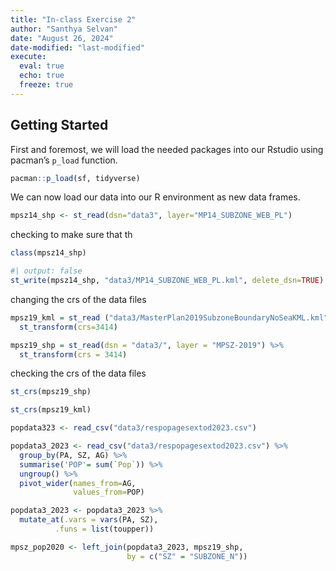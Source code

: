 ```yaml
---
title: "In-class Exercise 2"
author: "Santhya Selvan"
date: "August 26, 2024"
date-modified: "last-modified"
execute: 
  eval: true
  echo: true
  freeze: true
---
```


## Getting Started

First and foremost, we will load the needed packages into our Rstudio using pacman's `p_load` function.

```r
pacman::p_load(sf, tidyverse)
```

We can now load our data into our R environment as new data frames.

```r
mpsz14_shp <- st_read(dsn="data3", layer="MP14_SUBZONE_WEB_PL")
```

checking to make sure that th

```r
class(mpsz14_shp)
```

```r
#| output: false
st_write(mpsz14_shp, "data3/MP14_SUBZONE_WEB_PL.kml", delete_dsn=TRUE)
```

changing the crs of the data files

```r
mpsz19_kml = st_read ("data3/MasterPlan2019SubzoneBoundaryNoSeaKML.kml") %>% 
  st_transform(crs=3414)
```

```r
mpsz19_shp = st_read(dsn = "data3/", layer = "MPSZ-2019") %>%
  st_transform(crs = 3414)
```

checking the crs of the data files

```r
st_crs(mpsz19_shp)
```

```r
st_crs(mpsz19_kml)
```

```r
popdata323 <- read_csv("data3/respopagesextod2023.csv") 
```

```r
popdata3_2023 <- read_csv("data3/respopagesextod2023.csv") %>% 
  group_by(PA, SZ, AG) %>% 
  summarise('POP'= sum(`Pop`)) %>% 
  ungroup() %>% 
  pivot_wider(names_from=AG, 
              values_from=POP)

```

```r
popdata3_2023 <- popdata3_2023 %>%
  mutate_at(.vars = vars(PA, SZ), 
          .funs = list(toupper))
```

```r
mpsz_pop2020 <- left_join(popdata3_2023, mpsz19_shp,
                          by = c("SZ" = "SUBZONE_N"))
```
